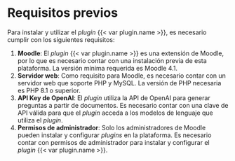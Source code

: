 # Requisitos previos

Para instalar y utilizar el _plugin_ {{< var plugin.name >}}, es necesario
cumplir con los siguientes requisitos:

1. **Moodle**: El _plugin_ {{< var plugin.name >}} es una extensión de
   Moodle, por lo que es necesario contar con una instalación previa de
   esta plataforma. La versión mínima requerida es Moodle 4.1.
3. **Servidor web**: Como requisito para Moodle, es necesario contar con
   un servidor web que soporte PHP y MySQL. La versión de PHP necesaria
   es PHP 8.1 o superior.
4. **API Key de OpenAI**: El _plugin_ utiliza la API de OpenAI para
   generar preguntas a partir de documentos. Es necesario contar con una
   clave de API válida para que el _plugin_ acceda a los modelos de
   lenguaje que utiliza el _plugin_.
5. **Permisos de administrador**: Solo los administradores de Moodle
   pueden instalar y configurar _plugins_ en la plataforma. Es necesario
   contar con permisos de administrador para instalar y configurar el
   _plugin_ {{< var plugin.name >}}.

